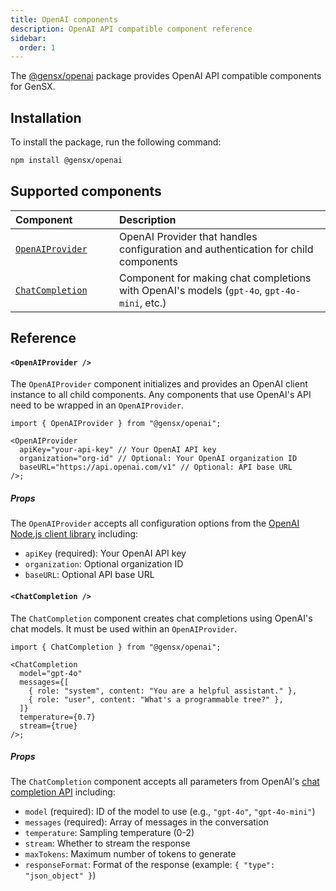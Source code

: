 ```yaml
---
title: OpenAI components
description: OpenAI API compatible component reference
sidebar:
  order: 1
---
```


The [@gensx/openai](https://www.npmjs.com/package/@gensx/openai) package provides OpenAI API compatible components for GenSX.

## Installation

To install the package, run the following command:

```bash
npm install @gensx/openai
```

## Supported components

| <div style="width:150px">Component</div> | Description                                                                                |
| :--------------------------------------- | :----------------------------------------------------------------------------------------- |
| [`OpenAIProvider`](#openai-provider)     | OpenAI Provider that handles configuration and authentication for child components         |
| [`ChatCompletion`](#chat-completion)     | Component for making chat completions with OpenAI's models (`gpt-4o`, `gpt-4o-mini`, etc.) |

## Reference

#### `<OpenAIProvider />`

The `OpenAIProvider` component initializes and provides an OpenAI client instance to all child components. Any components that use OpenAI's API need to be wrapped in an `OpenAIProvider`.

```tsx
import { OpenAIProvider } from "@gensx/openai";

<OpenAIProvider
  apiKey="your-api-key" // Your OpenAI API key
  organization="org-id" // Optional: Your OpenAI organization ID
  baseURL="https://api.openai.com/v1" // Optional: API base URL
/>;
```

##### Props

The `OpenAIProvider` accepts all configuration options from the [OpenAI Node.js client library](https://github.com/openai/openai-node) including:

- `apiKey` (required): Your OpenAI API key
- `organization`: Optional organization ID
- `baseURL`: Optional API base URL

#### `<ChatCompletion />`

The `ChatCompletion` component creates chat completions using OpenAI's chat models. It must be used within an `OpenAIProvider`.

```tsx
import { ChatCompletion } from "@gensx/openai";

<ChatCompletion
  model="gpt-4o"
  messages={[
    { role: "system", content: "You are a helpful assistant." },
    { role: "user", content: "What's a programmable tree?" },
  ]}
  temperature={0.7}
  stream={true}
/>;
```

##### Props

The `ChatCompletion` component accepts all parameters from OpenAI's [chat completion API](https://platform.openai.com/docs/api-reference/chat/create) including:

- `model` (required): ID of the model to use (e.g., `"gpt-4o"`, `"gpt-4o-mini"`)
- `messages` (required): Array of messages in the conversation
- `temperature`: Sampling temperature (0-2)
- `stream`: Whether to stream the response
- `maxTokens`: Maximum number of tokens to generate
- `responseFormat`: Format of the response (example: `{ "type": "json_object" }`)

